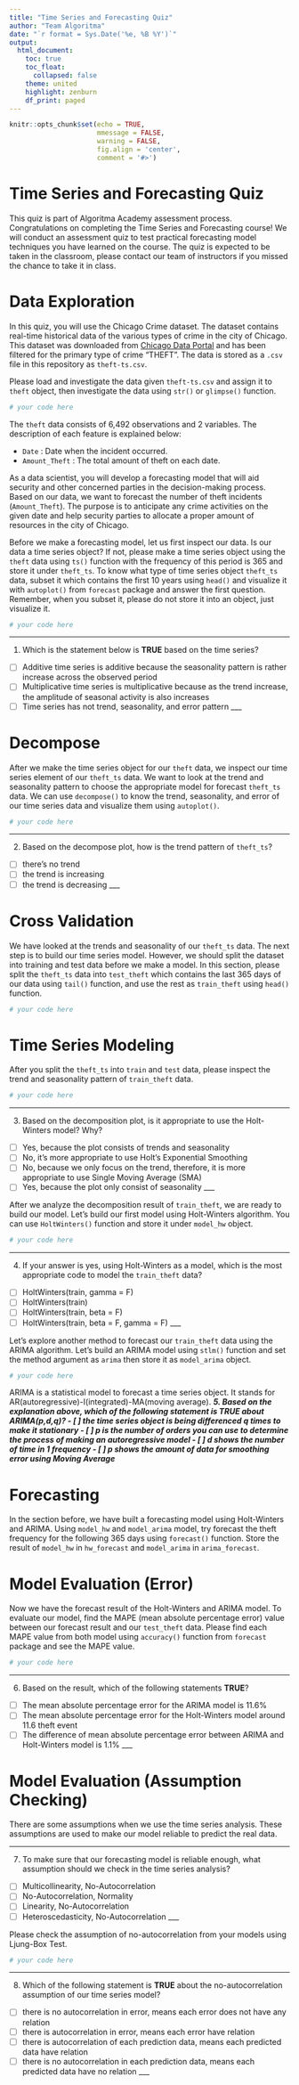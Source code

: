 ```yaml
---
title: "Time Series and Forecasting Quiz"
author: "Team Algoritma"
date: "`r format = Sys.Date('%e, %B %Y')`"
output: 
  html_document:
    toc: true
    toc_float:
      collapsed: false
    theme: united
    highlight: zenburn
    df_print: paged
---
```


```r
knitr::opts_chunk$set(echo = TRUE,
                      mmessage = FALSE,
                      warning = FALSE,
                      fig.align = 'center',
                      comment = '#>')
```

# Time Series and Forecasting Quiz

This quiz is part of Algoritma Academy assessment process. Congratulations on completing the Time Series and Forecasting course! We will conduct an assessment quiz to test practical forecasting model techniques you have learned on the course. The quiz is expected to be taken in the classroom, please contact our team of instructors if you missed the chance to take it in class.

# Data Exploration

In this quiz, you will use the Chicago Crime dataset. The dataset contains real-time historical data of the various types of crime in the city of Chicago. This dataset was downloaded from [Chicago Data Portal](https://data.cityofchicago.org/Public-Safety/Crimes-2001-to-present/ijzp-q8t2) and has been filtered for the primary type of crime "THEFT". The data is stored as a `.csv` file in this repository as `theft-ts.csv`.

Please load and investigate the data given `theft-ts.csv` and assign it to `theft` object, then investigate the data using `str()` or `glimpse()` function.

```r
# your code here

```

The `theft` data consists of 6,492 observations and 2 variables. The description of each feature is explained below:

* `Date` : Date when the incident occurred.
* `Amount_Theft` : The total amount of theft on each date.

As a data scientist, you will develop a forecasting model that will aid security and other concerned parties in the decision-making process. Based on our data, we want to forecast the number of theft incidents (`Amount_Theft`). The purpose is to anticipate any crime activities on the given date and help security parties to allocate a proper amount of resources in the city of Chicago. 

Before we make a forecasting model, let us first inspect our data. Is our data a time series object? If not, please make a time series object using the `theft` data using `ts()` function with the frequency of this period is 365 and store it under `theft_ts`. To know what type of time series object `theft_ts` data, subset it which contains the first 10 years using `head()` and visualize it with `autoplot()` from `forecast` package and answer the first question. Remember, when you subset it, please do not store it into an object, just visualize it.

```r
# your code here

```

___
1. Which is the statement below is **TRUE** based on the time series?
 - [ ] Additive time series is additive because the seasonality pattern is rather increase across the observed period
 - [ ] Multiplicative time series is multiplicative because as the trend increase, the amplitude of seasonal activity is also increases
 - [ ] Time series has not trend, seasonality, and error pattern
___

# Decompose

After we make the time series object for our `theft` data, we inspect our time series element of our `theft_ts` data. We want to look at the trend and seasonality pattern to choose the appropriate model for forecast `theft_ts` data. We can use `decompose()` to know the trend, seasonality, and error of our time series data and visualize them using `autoplot()`.

```r
# your code here

```
___

2. Based on the decompose plot, how is the trend pattern of `theft_ts`?
 - [ ] there's no trend
 - [ ] the trend is increasing
 - [ ] the trend is decreasing
___

# Cross Validation

We have looked at the trends and seasonality of our `theft_ts` data. The next step is to build our time series model. However, we should split the dataset into training and test data before we make a model. In this section, please split the `theft_ts` data into `test_theft` which contains the last 365 days of our data using `tail()` function, and use the rest as `train_theft` using `head()` function.

```r
# your code here

```

# Time Series Modeling

After you split the `theft_ts` into `train` and `test` data, please inspect the trend and seasonality pattern of `train_theft` data.

```r
# your code here

```

___
3.  Based on the decomposition plot, is it appropriate to use the Holt-Winters model? Why?
 - [ ] Yes, because the plot consists of trends and seasonality
 - [ ] No, it's more appropriate to use Holt's Exponential Smoothing
 - [ ] No, because we only focus on the trend, therefore, it is more appropriate to use Single Moving Average (SMA)
 - [ ] Yes, because the plot only consist of seasonality
___

After we analyze the decomposition result of `train_theft`, we are ready to build our model. Let's build our first model using Holt-Winters algorithm. You can use `HoltWinters()` function and store it under `model_hw` object.

```r
# your code here

```

___
4. If your answer is yes, using Holt-Winters as a model, which is the most appropriate code to model the `train_theft` data?
 - [ ] HoltWinters(train, gamma = F)
 - [ ] HoltWinters(train)
 - [ ] HoltWinters(train, beta = F)
 - [ ] HoltWinters(train, beta = F, gamma = F)
___

Let's explore another method to forecast our `train_theft` data using the ARIMA algorithm. Let's build an ARIMA model using `stlm()` function and set the method argument as `arima` then store it as `model_arima` object.

```r
# your code here
```

ARIMA is a statistical model to forecast a time series object. It stands for AR(autoregressive)-I(integrated)-MA(moving average).
___
5. Based on the explanation above, which of the following statement is **TRUE** about ARIMA(p,d,q)?
 - [ ] the time series object is being differenced q times to make it stationary
 - [ ] p is the number of orders you can use to determine the process of making an autoregressive model
 - [ ] d shows the number of time in 1 frequency
 - [ ] p shows the amount of data for smoothing error using Moving Average
___

# Forecasting

In the section before, we have built a forecasting model using Holt-Winters and ARIMA. Using `model_hw` and `model_arima` model, try forecast the theft frequency for the following 365 days using `forecast()` function. Store the result of `model_hw` in `hw_forecast` and `model_arima` in `arima_forecast`.

# Model Evaluation (Error)

Now we have the forecast result of the Holt-Winters and ARIMA model. To evaluate our model, find the MAPE (mean absolute percentage error) value between our forecast result and our `test_theft` data. Please find each MAPE value from both model using `accuracy()` function from `forecast` package and see the MAPE value.

```r
# your code here

```

___
6. Based on the result, which of the following statements **TRUE**?
 - [ ] The mean absolute percentage error for the ARIMA model is 11.6%
 - [ ] The mean absolute percentage error for the Holt-Winters model around 11.6 theft event
 - [ ] The difference of mean absolute percentage error between ARIMA and Holt-Winters model is 1.1%
___

# Model Evaluation (Assumption Checking)

There are some assumptions when we use the time series analysis. These assumptions are used to make our model reliable to predict the real data.

___
7. To make sure that our forecasting model is reliable enough, what assumption should we check in the time series analysis?
 - [ ] Multicollinearity, No-Autocorrelation
 - [ ] No-Autocorrelation, Normality
 - [ ] Linearity, No-Autocorrelation
 - [ ] Heteroscedasticity, No-Autocorrelation
___

Please check the assumption of no-autocorrelation from your models using Ljung-Box Test.

```r
# your code here

```

___
8. Which of the following statement is **TRUE** about the no-autocorrelation assumption of our time series model?
 - [ ] there is no autocorrelation in error, means each error does not have any relation
 - [ ] there is autocorrelation in error, means each error have relation
 - [ ] there is autocorrelation of each prediction data, means each predicted data have relation
 - [ ] there is no autocorrelation in each prediction data, means each predicted data have no relation
___
